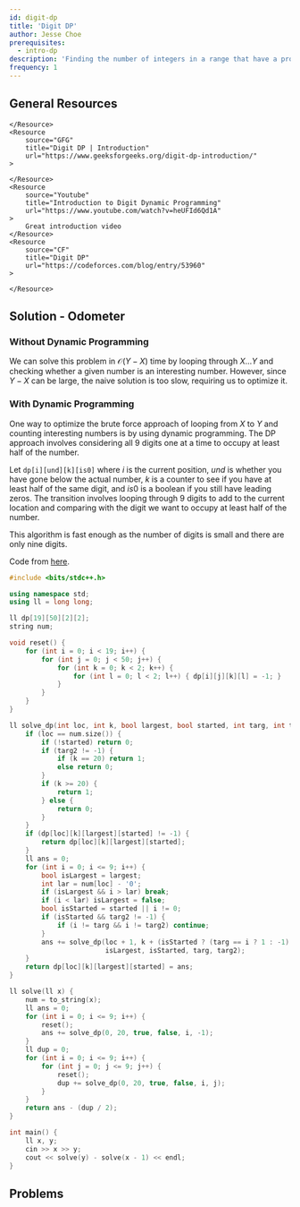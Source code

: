 ```yaml
---
id: digit-dp
title: 'Digit DP'
author: Jesse Choe
prerequisites:
  - intro-dp
description: 'Finding the number of integers in a range that have a property.'
frequency: 1
---
```


<FocusProblem problem='focus' />

## General Resources

<Resources>
	<Resource
		source='AR'
		title='Dynamic Programming for Computing Contests'
		url='https://dp-book.com/Dynamic_Programming.pdf'
	>

	</Resource>
	<Resource
		source="GFG"
		title="Digit DP | Introduction"
		url="https://www.geeksforgeeks.org/digit-dp-introduction/"
	>

	</Resource>
	<Resource
		source="Youtube"
		title="Introduction to Digit Dynamic Programming"
		url="https://www.youtube.com/watch?v=heUFId6Qd1A"
	>
		Great introduction video
	</Resource>
	<Resource
		source="CF"
		title="Digit DP"
		url="https://codeforces.com/blog/entry/53960"
	>

	</Resource>
</Resources>

## Solution - Odometer

### Without Dynamic Programming

We can solve this problem in $\mathcal{O}(Y - X)$ time by looping through $X \ldots Y$ and checking whether a given number is an interesting number. However, since $Y - X$ can be large, the naive solution is too slow, requiring us to optimize it.

### With Dynamic Programming

One way to optimize the brute force approach of looping from $X$ to $Y$ and counting interesting numbers is by using dynamic programming. The DP approach involves considering all 9 digits one at a time to occupy at least half of the number.

Let $\texttt{dp[i][und][k][is0]}$ where $i$ is the current position, $und$ is whether you have gone below the actual number, $k$ is a counter to see if you have at least half of the same digit, and $is0$ is a boolean if you still have leading zeros. The transition involves looping through 9 digits to add to the current location and comparing with the digit we want to occupy at least half of the number.

This algorithm is fast enough as the number of digits is small and there are only nine digits.

<LanguageSection>
<CPPSection>

Code from
[here](https://raw.githubusercontent.com/thecodingwizard/competitive-programming/master/USACO/2014open/silver/odometer.cpp).

```cpp
#include <bits/stdc++.h>

using namespace std;
using ll = long long;

ll dp[19][50][2][2];
string num;

void reset() {
	for (int i = 0; i < 19; i++) {
		for (int j = 0; j < 50; j++) {
			for (int k = 0; k < 2; k++) {
				for (int l = 0; l < 2; l++) { dp[i][j][k][l] = -1; }
			}
		}
	}
}

ll solve_dp(int loc, int k, bool largest, bool started, int targ, int targ2) {
	if (loc == num.size()) {
		if (!started) return 0;
		if (targ2 != -1) {
			if (k == 20) return 1;
			else return 0;
		}
		if (k >= 20) {
			return 1;
		} else {
			return 0;
		}
	}
	if (dp[loc][k][largest][started] != -1) {
		return dp[loc][k][largest][started];
	}
	ll ans = 0;
	for (int i = 0; i <= 9; i++) {
		bool isLargest = largest;
		int lar = num[loc] - '0';
		if (isLargest && i > lar) break;
		if (i < lar) isLargest = false;
		bool isStarted = started || i != 0;
		if (isStarted && targ2 != -1) {
			if (i != targ && i != targ2) continue;
		}
		ans += solve_dp(loc + 1, k + (isStarted ? (targ == i ? 1 : -1) : 0),
		                isLargest, isStarted, targ, targ2);
	}
	return dp[loc][k][largest][started] = ans;
}

ll solve(ll x) {
	num = to_string(x);
	ll ans = 0;
	for (int i = 0; i <= 9; i++) {
		reset();
		ans += solve_dp(0, 20, true, false, i, -1);
	}
	ll dup = 0;
	for (int i = 0; i <= 9; i++) {
		for (int j = 0; j <= 9; j++) {
			reset();
			dup += solve_dp(0, 20, true, false, i, j);
		}
	}
	return ans - (dup / 2);
}

int main() {
	ll x, y;
	cin >> x >> y;
	cout << solve(y) - solve(x - 1) << endl;
}
```
</CPPSection>

</LanguageSection>

## Problems

<Problems problems="problems" />
